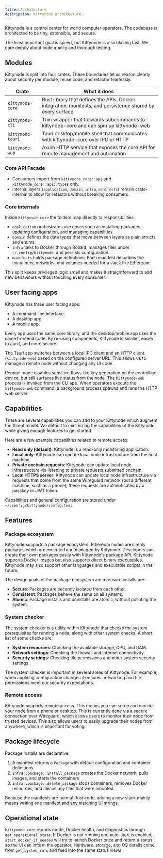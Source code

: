```yaml
---
title: Architecture
description: Kittynode architecture.
---
```


Kittynode is a control center for world computer operators. The codebase is architected to be tiny, extensible, and secure.

The least important goal is speed, but Kittynode is also blazing fast. We care deeply about code quality and thorough testing.

## Modules

Kittynode is split into four crates. These boundaries let us reason clearly about security per module, reuse code, and refactor fearlessly.

| Crate              | What it does                                                                                               |
| ------------------ | ---------------------------------------------------------------------------------------------------------- |
| `kittynode-core`   | Rust library that defines the APIs, Docker integration, manifests, and persistence shared by every surface |
| `kittynode-cli`    | Thin wrapper that forwards subcommands to kittynode-core and can spin up kittynode-web                     |
| `kittynode-tauri`  | Tauri desktop/mobile shell that communicates with kittynode-core over IPC or HTTP                          |
| `kittynode-web`    | Axum HTTP service that exposes the core API for remote management and automation                           |

### Core API Facade

- Consumers import from `kittynode_core::api` and `kittynode_core::api::types` only.
- Internal layers (`application`, `domain`, `infra`, `manifests`) remain crate-internal to allow for refactors without breaking consumers.

### Core internals

Inside `kittynode-core` the folders map directly to responsibilities:

- `application` orchestrates use cases such as installing packages, updating configuration, and managing capabilities.
- `domain` defines the data types that move between layers as plain structs and enums.
- `infra` talks to Docker through Bollard, manages files under `~/.config/kittynode`, and persists configuration.
- `manifests` holds package definitions. Each manifest describes the containers, networks, and volumes needed for a stack like Ethereum.

This split keeps privileged logic small and makes it straightforward to add new behaviours without touching every consumer.

## User facing apps

Kittynode has three user facing apps:

- A command line interface.
- A desktop app.
- A mobile app.

Every app uses the same core library, and the desktop/mobile app uses the same frontend code. By re-using components, Kittynode is smaller, easier to audit, and more secure.

The Tauri app switches between a local IPC client and an HTTP client (`kittynode-web`) based on the configured server URL. This allows us to manage a remote node without changing any UI code.

Remote mode disables sensitive flows like key generation on the controlling device, but still surfaces live status from the node. The `kittynode-web` process is invoked from the CLI app. When operators execute the `kittynode-web` command, a background process spawns and runs the HTTP web server.

## Capabilities

There are several capabilities you can add to your Kittynode which augment the threat model. We default to minimizing the capabilities of the Kittynode, while giving enough features to get started.

Here are a few example capabilities related to remote access:

- **Read only (default)**: Kittynode is a read-only monitoring application.
- **Local only**: Kittynode can update local node infrastructure from the host machine.
- **Private onchain requests**: Kittynode can update local node infrastructure via listening to private requests submitted onchain.
- **Local HTTPS server**: Kittynode can update local node infrastructure via requests that come from the same Wireguard network (but a different machine, such as a phone); these requests are authenticated by a passkey or JWT token.

Capabilities and general configuration are stored under `~/.config/kittynode/config.toml`.

## Features

### Package ecosystem

Kittynode supports a package ecosystem. Ethereum nodes are simply packages which are executed and managed by Kittynode. Developers can create their own packages easily with Kittynode's package API. Kittynode supports Docker images but also supports direct binary executables. Kittynode may also support other languages and executable scripts in the future.

The design goals of the package ecosystem are to ensure installs are:

- **Secure**: Packages are securely isolated from each other.
- **Consistent**: Packages behave the same on all systems.
- **Atomic**: Package installs and uninstalls are atomic, without polluting the system.

### System checker

The system checker is a utility within Kittynode that checks the system prerequisites for running a node, along with other system checks. A short list of some checks are:

- **System resources**: Checking the available storage, CPU, and RAM.
- **Network settings**: Checking the firewall and internet connectivity.
- **Security settings**: Checking file permissions and other system security settings.

The system checker is important in several areas of Kittynode. For example, when applying configuration changes it ensures networking and file permissions meet our security expectations.

### Remote access

Kittynode supports remote access. This means you can setup and monitor your node from a phone or desktop. This is currently done via a secure connection over Wireguard, which allows users to monitor their node from trusted devices. This also allows users to easily upgrade their nodes from anywhere, which is important for voting.

## Package lifecycle

Package installs are declarative:

1. A manifest returns a `Package` with default configuration and container definitions.
2. `infra::package::install_package` creates the Docker network, pulls images, and starts the containers.
3. `infra::package::delete_package` stops containers, removes Docker resources, and cleans any files that were mounted.

Because the manifests are normal Rust code, adding a new stack mainly means writing one manifest and any matching UI strings.

## Operational state

`kittynode-core` reports mode, Docker health, and diagnostics through `get_operational_state`. If Docker is not running and auto-start is enabled, `start_docker_if_needed` will try to launch Docker once and return a status so the UI can inform the operator. Hardware, storage, and OS details come from `get_system_info` and feed into the same status views.
